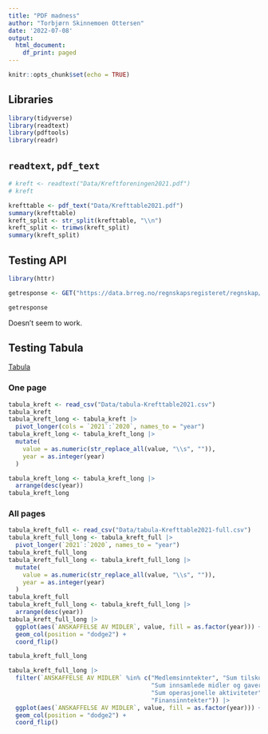 ```yaml
---
title: "PDF madness"
author: "Torbjørn Skinnemoen Ottersen"
date: '2022-07-08'
output: 
  html_document: 
    df_print: paged
---
```


```r
knitr::opts_chunk$set(echo = TRUE)
```

## Libraries

```r
library(tidyverse)
library(readtext)
library(pdftools)
library(readr)
```

## `readtext`, `pdf_text`

```r
# kreft <- readtext("Data/Kreftforeningen2021.pdf")
# kreft

krefttable <- pdf_text("Data/Krefttable2021.pdf")
summary(krefttable)
kreft_split <- str_split(krefttable, "\\n")
kreft_split <- trimws(kreft_split)
summary(kreft_split)
```

## Testing API

```r
library(httr)

getresponse <- GET("https://data.brreg.no/regnskapsregisteret/regnskap/951812528?%C3%A5r=2019&regnskapstype=SELSKAP")

getresponse

```

Doesn't seem to work.

## Testing Tabula

[Tabula](https://tabula.technology)

### One page

```r
tabula_kreft <- read_csv("Data/tabula-Krefttable2021.csv")
tabula_kreft
tabula_kreft_long <- tabula_kreft |> 
  pivot_longer(cols = `2021`:`2020`, names_to = "year")
tabula_kreft_long <- tabula_kreft_long |> 
  mutate(
    value = as.numeric(str_replace_all(value, "\\s", "")),
    year = as.integer(year)
  )

tabula_kreft_long <- tabula_kreft_long |> 
  arrange(desc(year))
tabula_kreft_long
```

### All pages
```r
tabula_kreft_full <- read_csv("Data/tabula-Krefttable2021-full.csv")
tabula_kreft_full_long <- tabula_kreft_full |> 
  pivot_longer(`2021`:`2020`, names_to = "year")
tabula_kreft_full_long
tabula_kreft_full_long <- tabula_kreft_full_long |> 
  mutate(
    value = as.numeric(str_replace_all(value, "\\s", "")),
    year = as.integer(year)
  )
tabula_kreft_full
tabula_kreft_full_long <- tabula_kreft_full_long |> 
  arrange(desc(year))
tabula_kreft_full_long |> 
  ggplot(aes(`ANSKAFFELSE AV MIDLER`, value, fill = as.factor(year))) +
  geom_col(position = "dodge2") +
  coord_flip()

tabula_kreft_full_long

tabula_kreft_full_long |> 
  filter(`ANSKAFFELSE AV MIDLER` %in% c("Medlemsinntekter", "Sum tilskudd",
                                        "Sum innsamlede midler og gaver",
                                        "Sum operasjonelle aktiviteter",
                                        "Finansinntekter")) |> 
  ggplot(aes(`ANSKAFFELSE AV MIDLER`, value, fill = as.factor(year))) +
  geom_col(position = "dodge2") +
  coord_flip()
```

